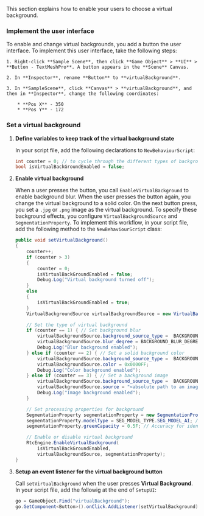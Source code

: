 <PlatformWrapper platform = 'unity'>

This section explains how to enable your users to choose a virtual background.

### Implement the user interface

To enable and change virtual backgrounds, you add a button the user interface. To implement this user interface, take the following steps:

    1. Right-click **Sample Scene**, then click **Game Object** > **UI** > **Button - TextMeshPro**. A button appears in the **Scene** Canvas.

    2. In **Inspector**, rename **Button** to **virtualBackground**.

    3. In **SampleScene**, click **Canvas** > **virtualBackground**, and then in **Inspector**, change the following coordinates:
        
        * **Pos X** - 350
        * **Pos Y** - 172

### Set a virtual background

1. **Define variables to keep track of the virtual background state**

    In your script file, add the following declarations to `NewBehaviourScript`:

    ```csharp
    int counter = 0; // to cycle through the different types of backgrounds
    bool isVirtualBackGroundEnabled = false;
    ```

2. **Enable virtual background**

    When a user presses the button, you call `EnableVirtualBackground` to enable background blur. When the user presses the button again, you change the virtual background to a solid color. On the next button press, you set a `.jpg` or `.png` image as the virtual background. To specify these background effects, you configure `VirtualBackgroundSource` and `SegmentationProperty`. To implement this workflow, in your script file, add the following method to the `NewBehaviourScript` class:

    ```csharp
    public void setVirtualBackground()
    {
        counter++;
        if (counter > 3) 
        {
            counter = 0;
            isVirtualBackGroundEnabled = false;
            Debug.Log("Virtual background turned off");
        } 
        else 
        {
            isVirtualBackGroundEnabled = true;
        }
        VirtualBackgroundSource virtualBackgroundSource = new VirtualBackgroundSource();

        // Set the type of virtual background
        if (counter == 1) { // Set background blur
            virtualBackgroundSource.background_source_type =  BACKGROUND_SOURCE_TYPE.BACKGROUND_BLUR;
            virtualBackgroundSource.blur_degree = BACKGROUND_BLUR_DEGREE.BLUR_DEGREE_HIGH;
            Debug.Log("Blur background enabled");
        } else if (counter == 2) { // Set a solid background color
            virtualBackgroundSource.background_source_type =  BACKGROUND_SOURCE_TYPE.BACKGROUND_COLOR;
            virtualBackgroundSource.color = 0x0000FF;
            Debug.Log("Color background enabled");
        } else if (counter == 3) { // Set a background image
            virtualBackgroundSource.background_source_type =  BACKGROUND_SOURCE_TYPE.BACKGROUND_IMG;
            virtualBackgroundSource.source = "<absolute path to an image file>";
            Debug.Log("Image background enabled");
        }

        // Set processing properties for background
        SegmentationProperty segmentationProperty = new SegmentationProperty();
        segmentationProperty.modelType = SEG_MODEL_TYPE.SEG_MODEL_AI; // Use SEG_MODEL_GREEN if you have a green background
        segmentationProperty.greenCapacity = 0.5F; // Accuracy for identifying green colors (range 0-1)

        // Enable or disable virtual background
        RtcEngine.EnableVirtualBackground(
            isVirtualBackGroundEnabled, 
            virtualBackgroundSource, segmentationProperty);
    }
    ```

3. **Setup an event listener for the virtual background button**

   Call `setVirtualBackground` when the user presses **Virtual Background**. In your script file, add the followig at the end of `SetupUI`:

   ```csharp
   go = GameObject.Find("virtualBackground");
   go.GetComponent<Button>().onClick.AddListener(setVirtualBackground);
   ```
</PlatformWrapper>